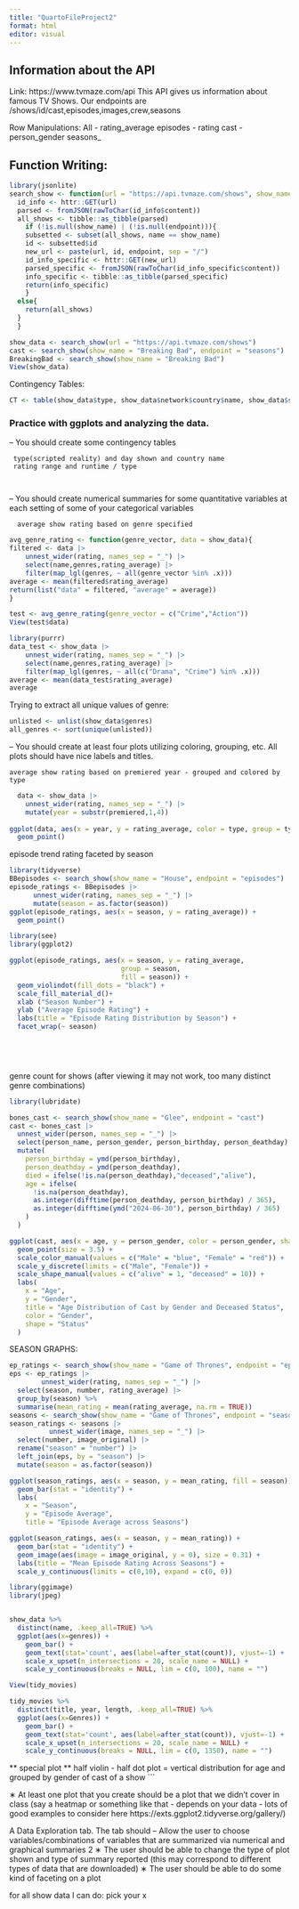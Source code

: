 ```yaml
---
title: "QuartoFileProject2"
format: html
editor: visual
---
```


## Information about the API

Link: https://www.tvmaze.com/api This API gives us information about famous TV Shows. Our endpoints are /shows/id/cast,episodes,images,crew,seasons

Row Manipulations: All - rating_average episodes - rating cast - person_gender seasons\_

## Function Writing:

```r
library(jsonlite)
search_show <- function(url = "https://api.tvmaze.com/shows", show_name = NULL, endpoint = NULL){
  id_info <- httr::GET(url)
  parsed <- fromJSON(rawToChar(id_info$content))
  all_shows <- tibble::as_tibble(parsed)
    if (!is.null(show_name) | (!is.null(endpoint))){
    subsetted <- subset(all_shows, name == show_name)
    id <- subsetted$id
    new_url <- paste(url, id, endpoint, sep = "/")
    id_info_specific <- httr::GET(new_url)
    parsed_specific <- fromJSON(rawToChar(id_info_specific$content))
    info_specific <- tibble::as_tibble(parsed_specific)
    return(info_specific)
    }
  else{
    return(all_shows)
  }
  }

show_data <- search_show(url = "https://api.tvmaze.com/shows")
cast <- search_show(show_name = "Breaking Bad", endpoint = "seasons")
BreakingBad <- search_show(show_name = "Breaking Bad")
View(show_data)
```

Contingency Tables:

```r
CT <- table(show_data$type, show_data$network$country$name, show_data$schedule$days)
```

### Practice with ggplots and analyzing the data.

– You should create some contingency tables

```         
 type(scripted reality) and day shown and country name
 rating range and runtime / type

 
```

– You should create numerical summaries for some quantitative variables at each setting of some of your categorical variables

```         
  average show rating based on genre specified
```
```r
avg_genre_rating <- function(genre_vector, data = show_data){
filtered <- data |>
    unnest_wider(rating, names_sep = "_") |>
    select(name,genres,rating_average) |>
    filter(map_lgl(genres, ~ all(genre_vector %in% .x)))
average <- mean(filtered$rating_average)
return(list("data" = filtered, "average" = average))
}
```

```r
test <- avg_genre_rating(genre_vector = c("Crime","Action"))
View(test$data)
```

```r
library(purrr)
data_test <- show_data |>
    unnest_wider(rating, names_sep = "_") |>
    select(name,genres,rating_average) |>
    filter(map_lgl(genres, ~ all(c("Drama", "Crime") %in% .x)))
average <- mean(data_test$rating_average)
average
```



Trying to extract all unique values of genre:
```r
unlisted <- unlist(show_data$genres)
all_genres <- sort(unique(unlisted))
```

– You should create at least four plots utilizing coloring, grouping, etc. All plots should have nice labels and titles.

```         
average show rating based on premiered year - grouped and colored by type
```
```r
  data <- show_data |>
    unnest_wider(rating, names_sep = "_") |>
    mutate(year = substr(premiered,1,4))
  
ggplot(data, aes(x = year, y = rating_average, color = type, group = type)) +
  geom_point() 

```


episode trend rating faceted by season
```r
library(tidyverse)
BBepisodes <- search_show(show_name = "House", endpoint = "episodes")
episode_ratings <- BBepisodes |>
      unnest_wider(rating, names_sep = "_") |>
      mutate(season = as.factor(season))
ggplot(episode_ratings, aes(x = season, y = rating_average)) +
  geom_point() 
```

```r
library(see)
library(ggplot2)

ggplot(episode_ratings, aes(x = season, y = rating_average, 
                            group = season,
                            fill = season)) +
  geom_violindot(fill_dots = "black") +
  scale_fill_material_d()+
  xlab ("Season Number") +
  ylab ("Average Episode Rating") +
  labs(title = "Episode Rating Distribution by Season") +
  facet_wrap(~ season)

  

  

```


genre count for shows (after viewing it may not work, too many distinct genre combinations)

```r
library(lubridate)
```

```r
bones_cast <- search_show(show_name = "Glee", endpoint = "cast")
cast <- bones_cast |>
  unnest_wider(person, names_sep = "_") |>
  select(person_name, person_gender, person_birthday, person_deathday) |>
  mutate(
    person_birthday = ymd(person_birthday),
    person_deathday = ymd(person_deathday),
    died = ifelse(!is.na(person_deathday),"deceased","alive"),
    age = ifelse(
      !is.na(person_deathday),
      as.integer(difftime(person_deathday, person_birthday) / 365),
      as.integer(difftime(ymd("2024-06-30"), person_birthday) / 365)
    )
  )
```


```r
ggplot(cast, aes(x = age, y = person_gender, color = person_gender, shape = died)) +
  geom_point(size = 3.5) +
  scale_color_manual(values = c("Male" = "blue", "Female" = "red")) +
  scale_y_discrete(limits = c("Male", "Female")) +
  scale_shape_manual(values = c("alive" = 1, "deceased" = 10)) +
  labs(
    x = "Age",
    y = "Gender",
    title = "Age Distribution of Cast by Gender and Deceased Status",
    color = "Gender",
    shape = "Status"
  )
```



SEASON GRAPHS:
```r
ep_ratings <- search_show(show_name = "Game of Thrones", endpoint = "episodes")
eps <- ep_ratings |>
        unnest_wider(rating, names_sep = "_") |>
  select(season, number, rating_average) |>
  group_by(season) %>%                        
  summarise(mean_rating = mean(rating_average, na.rm = TRUE))
seasons <- search_show(show_name = "Game of Thrones", endpoint = "seasons")
season_ratings <- seasons |>
          unnest_wider(image, names_sep = "_") |>
  select(number, image_original) |>
  rename("season" = "number") |>
  left_join(eps, by = "season") |>
  mutate(season = as.factor(season))
```

```r
ggplot(season_ratings, aes(x = season, y = mean_rating, fill = season)) +
  geom_bar(stat = "identity") +
  labs(
    x = "Season",
    y = "Episode Average",
    title = "Episode Average across Seasons")
```


```r
ggplot(season_ratings, aes(x = season, y = mean_rating)) +
  geom_bar(stat = "identity") +
  geom_image(aes(image = image_original, y = 0), size = 0.31) + 
  labs(title = "Mean Episode Rating Across Seasons") +
  scale_y_continuous(limits = c(0,10), expand = c(0, 0)) 

```


```r
library(ggimage)
library(jpeg)
```
```r

```




```r
show_data %>%
  distinct(name, .keep_all=TRUE) %>%
  ggplot(aes(x=genres)) +
    geom_bar() +
    geom_text(stat='count', aes(label=after_stat(count)), vjust=-1) +
    scale_x_upset(n_intersections = 20, scale_name = NULL) +
    scale_y_continuous(breaks = NULL, lim = c(0, 100), name = "")
```
```r
View(tidy_movies)
```


```r
tidy_movies %>%
  distinct(title, year, length, .keep_all=TRUE) %>%
  ggplot(aes(x=Genres)) +
    geom_bar() +
    geom_text(stat='count', aes(label=after_stat(count)), vjust=-1) +
    scale_x_upset(n_intersections = 20, scale_name = NULL) +
    scale_y_continuous(breaks = NULL, lim = c(0, 1350), name = "")
```




** special plot **
half violin - half dot plot = vertical distribution for age and 
grouped by gender of cast of a show
```

∗ At least one plot that you create should be a plot that we didn’t cover in class (say a heatmap or something like that - depends on your data - lots of good examples to consider here https://exts.ggplot2.tidyverse.org/gallery/)

A Data Exploration tab. The tab should – Allow the user to choose variables/combinations of variables that are summarized via numerical and graphical summaries 2 ∗ The user should be able to change the type of plot shown and type of summary reported (this may correspond to different types of data that are downloaded) ∗ The user should be able to do some kind of faceting on a plot

for all show data I can do: pick your x
